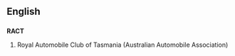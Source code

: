 ==English==

==={{initialism}}===
'''RACT'''

# Royal Automobile Club of Tasmania (Australian Automobile Association)
{{count page|[[Wiktionary:Page count]]}}
{{anagrams:en/acrt}}